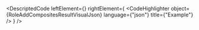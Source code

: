 
<DescriptedCode
  leftElement={<RoleAddCompositesResultDesc />}
  rightElement={
    <CodeHighlighter
      object={RoleAddCompositesResultVisualJson}
      language={"json"}
      title={"Example"}
    />
  }
/>
